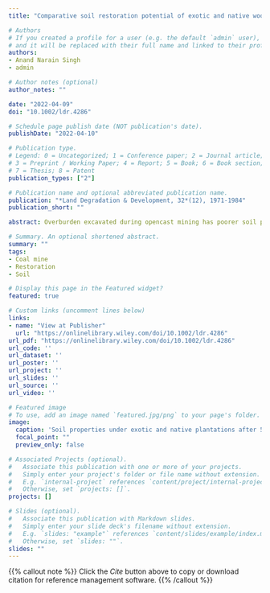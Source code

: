 ```yaml
---
title: "Comparative soil restoration potential of exotic and native woody plantations on coal mine spoil in a dry tropical environment of India: A case study"

# Authors
# If you created a profile for a user (e.g. the default `admin` user), write the username (folder name) here 
# and it will be replaced with their full name and linked to their profile.
authors:
- Anand Narain Singh
- admin

# Author notes (optional)
author_notes: ""

date: "2022-04-09"
doi: "10.1002/ldr.4286"

# Schedule page publish date (NOT publication's date).
publishDate: "2022-04-10"

# Publication type.
# Legend: 0 = Uncategorized; 1 = Conference paper; 2 = Journal article;
# 3 = Preprint / Working Paper; 4 = Report; 5 = Book; 6 = Book section;
# 7 = Thesis; 8 = Patent
publication_types: ["2"]

# Publication name and optional abbreviated publication name.
publication: "*Land Degradation & Development, 32*(12), 1971-1984"
publication_short: ""

abstract: Overburden excavated during opencast mining has poorer soil properties due to non-salvage and inversion of soil profiles. The soil properties of such overburden are often improved by the biological reclamation technique such as planting suitable plant species; however, the performance of species varies site-to-site. Therefore, this paper aims to evaluate the effects of woody plantations on coal mine spoil's physicochemical and biological properties. We synthesised the available data from previous studies conducted on 5-year-plantations in Singrauli coalfields of India. These plantations have monocultures of eight species, in which four were exotic (*Acacia auriculiformis*, *Casuarina equisetifolia*, *Cassia siamea* and *Grevillea pteridifolia*) and four were native species (*Albizia lebbeck*, *Albizia procera*, *Dendrocalamus strictus* and *Tectona grandis*). We compared the soil properties under exotic and native species plantations to evaluate the effect of species and origin. The Wilcoxon's test showed that the clay content (*p* = 0.000), ammonium-nitrogen (*p* = 0.002), phosphate-phosphorus (*p* = 0.000), and microbial biomass nutrients (C, N, and P; *p* = 0.000) were significantly higher under native plantations than the exotic plantations. Further, we observed a significant positive correlation (*r* = 0.86, *p* < 0.001) between soil organic carbon and microbial biomass carbon for native species. We also found that microbial biomass nutrients are negatively associated with nitrification rates and positively associated with nitrogen mineralisation rates. Overall, our study suggested that exotic species plantations are not as effective as native species in mine spoil rehabilitation. Thus, native species plantations should be promoted while restoring degraded coal mine habitats in a dry tropical environment.

# Summary. An optional shortened abstract.
summary: ""
tags:
- Coal mine
- Restoration
- Soil

# Display this page in the Featured widget?
featured: true

# Custom links (uncomment lines below)
links:
- name: "View at Publisher"
  url: "https://onlinelibrary.wiley.com/doi/10.1002/ldr.4286"
url_pdf: "https://onlinelibrary.wiley.com/doi/10.1002/ldr.4286"
url_code: ''
url_dataset: ''
url_poster: ''
url_project: ''
url_slides: ''
url_source: ''
url_video: ''

# Featured image
# To use, add an image named `featured.jpg/png` to your page's folder. 
image:
  caption: 'Soil properties under exotic and native plantations after 5-years of establishment' 
  focal_point: ""
  preview_only: false

# Associated Projects (optional).
#   Associate this publication with one or more of your projects.
#   Simply enter your project's folder or file name without extension.
#   E.g. `internal-project` references `content/project/internal-project/index.md`.
#   Otherwise, set `projects: []`.
projects: []

# Slides (optional).
#   Associate this publication with Markdown slides.
#   Simply enter your slide deck's filename without extension.
#   E.g. `slides: "example"` references `content/slides/example/index.md`.
#   Otherwise, set `slides: ""`.
slides: ""
---
```


{{% callout note %}}
Click the *Cite* button above to copy or download citation for reference management software.
{{% /callout %}}
